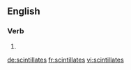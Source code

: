 ==English==

===Verb===
{{head|en|verb form}}

# {{en-third-person singular of|scintillate}}

[[de:scintillates]]
[[fr:scintillates]]
[[vi:scintillates]]